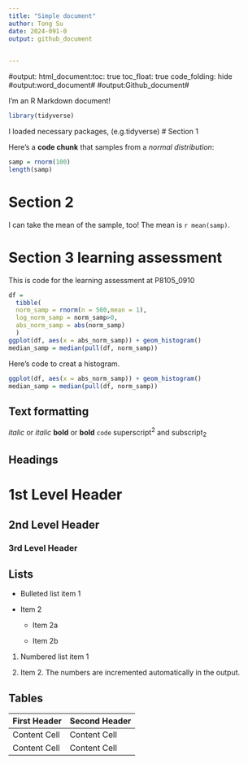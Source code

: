 ```yaml
---
title: "Simple document"
author: Tong Su
date: 2024-091-0
output: github_document

      
---
```

#output: html_document:toc: true toc_float: true code_folding: hide
#output:word_document#
#output:Github_document#
      
I'm an R Markdown document! 

```r
library(tidyverse)
```
I loaded necessary packages, (e.g.tidyverse)
# Section 1

Here's a **code chunk** that samples from 
a _normal distribution_:

```r
samp = rnorm(100)
length(samp)
```

# Section 2

I can take the mean of the sample, too!
The mean is `r mean(samp)`.

# Section 3 learning assessment 
This is code for the learning assessment at P8105_0910

```r
df = 
  tibble(
  norm_samp = rnorm(n = 500,mean = 1),
  log_norm_samp = norm_samp>0,
  abs_norm_samp = abs(norm_samp)
  )
ggplot(df, aes(x = abs_norm_samp)) + geom_histogram()
median_samp = median(pull(df, norm_samp))
```
Here's code to creat a histogram.
```r
ggplot(df, aes(x = abs_norm_samp)) + geom_histogram()
median_samp = median(pull(df, norm_samp))
```

Text formatting 
------------------------------------------------------------

*italic*  or  _italic_
**bold**  or  __bold__
`code`
superscript^2^ and subscript~2~


Headings
------------------------------------------------------------

# 1st Level Header

## 2nd Level Header

### 3rd Level Header


Lists
------------------------------------------------------------

*   Bulleted list item 1

*   Item 2

    * Item 2a

    * Item 2b

1.  Numbered list item 1

1.  Item 2. The numbers are incremented automatically in the output.


Tables 
------------------------------------------------------------

First Header  | Second Header
------------- | -------------
Content Cell  | Content Cell
Content Cell  | Content Cell